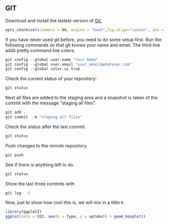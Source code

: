
## GIT

Download and install the lastest version of [Git.](http://git-scm.com/downloads)

```r
opts_chunk$set(comment = NA, engine = "bash",fig.align="center", dev = "pdf")
```

If you have never used git before, you need to do some setup first.  Run the following commands so that git knows your name and email.  The third line adds pretty command line colors. 

```r
git config --global user.name "Your Name"
git config --global user.email "your_email@whatever.com"
git config --global color.ui true
```

Check the current status of your repository:
```r
git status
```

Next all files are added to the staging area and a snapshot is taken of the commit with the message "staging all files".
```r
git add .
git commit  -m "staging all files"
```

Check the status after the last commit.
```r
git status
```
Push changes to the remote repository. 
```r
git push
```
See if there is anything left to do.
```r
git status
```
Show the last three commits with
```r
git log  -3
```

Now, just to show how cool this is, we will mix in a little `R`.

```r
library(ggplot2)
ggplot(data = CO2, aes(x = Type, y = uptake)) + geom_boxplot()
```